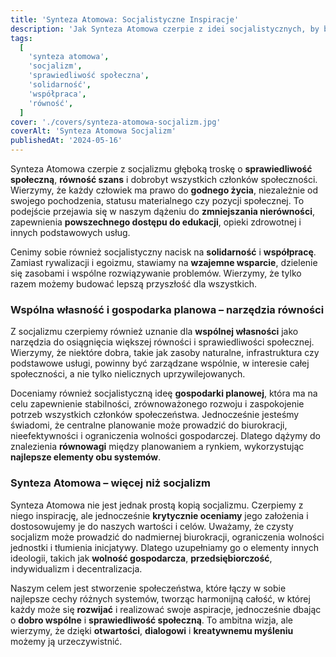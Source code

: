```yaml
---
title: 'Synteza Atomowa: Socjalistyczne Inspiracje'
description: 'Jak Synteza Atomowa czerpie z idei socjalistycznych, by budować bardziej sprawiedliwe, solidarnościowe i zrównoważone społeczeństwo.'
tags:
  [
    'synteza atomowa',
    'socjalizm',
    'sprawiedliwość społeczna',
    'solidarność',
    'współpraca',
    'równość',
  ]
cover: './covers/synteza-atomowa-socjalizm.jpg'
coverAlt: 'Synteza Atomowa Socjalizm'
publishedAt: '2024-05-16'
---
```


Synteza Atomowa czerpie z socjalizmu głęboką troskę o **sprawiedliwość społeczną**, **równość szans** i dobrobyt wszystkich członków społeczności. Wierzymy, że każdy człowiek ma prawo do **godnego życia**, niezależnie od swojego pochodzenia, statusu materialnego czy pozycji społecznej. To podejście przejawia się w naszym dążeniu do **zmniejszania nierówności**, zapewnienia **powszechnego dostępu do edukacji**, opieki zdrowotnej i innych podstawowych usług.

Cenimy sobie również socjalistyczny nacisk na **solidarność** i **współpracę**. Zamiast rywalizacji i egoizmu, stawiamy na **wzajemne wsparcie**, dzielenie się zasobami i wspólne rozwiązywanie problemów. Wierzymy, że tylko razem możemy budować lepszą przyszłość dla wszystkich.

### Wspólna własność i gospodarka planowa – narzędzia równości

Z socjalizmu czerpiemy również uznanie dla **wspólnej własności** jako narzędzia do osiągnięcia większej równości i sprawiedliwości społecznej. Wierzymy, że niektóre dobra, takie jak zasoby naturalne, infrastruktura czy podstawowe usługi, powinny być zarządzane wspólnie, w interesie całej społeczności, a nie tylko nielicznych uprzywilejowanych.

Doceniamy również socjalistyczną ideę **gospodarki planowej**, która ma na celu zapewnienie stabilności, zrównoważonego rozwoju i zaspokojenie potrzeb wszystkich członków społeczeństwa. Jednocześnie jesteśmy świadomi, że centralne planowanie może prowadzić do biurokracji, nieefektywności i ograniczenia wolności gospodarczej. Dlatego dążymy do znalezienia **równowagi** między planowaniem a rynkiem, wykorzystując **najlepsze elementy obu systemów**.

### Synteza Atomowa – więcej niż socjalizm

Synteza Atomowa nie jest jednak prostą kopią socjalizmu. Czerpiemy z niego inspirację, ale jednocześnie **krytycznie oceniamy** jego założenia i dostosowujemy je do naszych wartości i celów. Uważamy, że czysty socjalizm może prowadzić do nadmiernej biurokracji, ograniczenia wolności jednostki i tłumienia inicjatywy. Dlatego uzupełniamy go o elementy innych ideologii, takich jak **wolność gospodarcza**, **przedsiębiorczość**, indywidualizm i decentralizacja.

Naszym celem jest stworzenie społeczeństwa, które łączy w sobie najlepsze cechy różnych systemów, tworząc harmonijną całość, w której każdy może się **rozwijać** i realizować swoje aspiracje, jednocześnie dbając o **dobro wspólne** i **sprawiedliwość społeczną**. To ambitna wizja, ale wierzymy, że dzięki **otwartości**, **dialogowi** i **kreatywnemu myśleniu** możemy ją urzeczywistnić.
